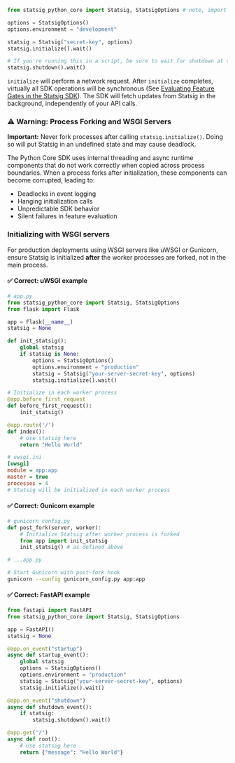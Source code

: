 ```python
from statsig_python_core import Statsig, StatsigOptions # note, import statement has underscores while install has dashes

options = StatsigOptions()
options.environment = "development"

statsig = Statsig("secret-key", options)
statsig.initialize().wait()

# If you're running this in a script, be sure to wait for shutdown at the end to flush event logs to statsig
statsig.shutdown().wait()
```

`initialize` will perform a network request. After `initialize` completes, virtually all SDK operations will be synchronous (See [Evaluating Feature Gates in the Statsig SDK](https://blog.statsig.com/evaluating-feature-gates-in-the-statsig-sdk-a6f8881a1ad8)). The SDK will fetch updates from Statsig in the background, independently of your API calls.

### ⚠️ Warning: Process Forking and WSGI Servers

**Important:** Never fork processes after calling `statsig.initialize()`. Doing so will put Statsig in an undefined state and may cause deadlock.

The Python Core SDK uses internal threading and async runtime components that do not work correctly when copied across process boundaries. When a process forks after initialization, these components can become corrupted, leading to:

- Deadlocks in event logging
- Hanging initialization calls
- Unpredictable SDK behavior
- Silent failures in feature evaluation

### Initializing with WSGI servers

For production deployments using WSGI servers like uWSGI or Gunicorn, ensure Statsig is initialized **after** the worker processes are forked, not in the main process.

<Tabs>
<Tab title="uWSGI">

#### ✅ Correct: uWSGI example

```python expandable
# app.py
from statsig_python_core import Statsig, StatsigOptions
from flask import Flask

app = Flask(__name__)
statsig = None

def init_statsig():
    global statsig
    if statsig is None:
        options = StatsigOptions()
        options.environment = "production"
        statsig = Statsig("your-server-secret-key", options)
        statsig.initialize().wait()

# Initialize in each worker process
@app.before_first_request
def before_first_request():
    init_statsig()

@app.route('/')
def index():
    # Use statsig here
    return "Hello World"
```

```ini
# uwsgi.ini
[uwsgi]
module = app:app
master = true
processes = 4
# Statsig will be initialized in each worker process
```

</Tab>

<Tab title="Gunicorn">

#### ✅ Correct: Gunicorn example

```python
# gunicorn_config.py
def post_fork(server, worker):
    # Initialize Statsig after worker process is forked
    from app import init_statsig
    init_statsig() # as defined above

# ...app.py
```

```bash
# Start Gunicorn with post-fork hook
gunicorn --config gunicorn_config.py app:app
```

</Tab>

<Tab title="FastAPI">

#### ✅ Correct: FastAPI example

```python expandable
from fastapi import FastAPI
from statsig_python_core import Statsig, StatsigOptions

app = FastAPI()
statsig = None

@app.on_event("startup")
async def startup_event():
    global statsig
    options = StatsigOptions()
    options.environment = "production"
    statsig = Statsig("your-server-secret-key", options)
    statsig.initialize().wait()

@app.on_event("shutdown")
async def shutdown_event():
    if statsig:
        statsig.shutdown().wait()

@app.get("/")
async def root():
    # Use statsig here
    return {"message": "Hello World"}
```

</Tab>
</Tabs>

